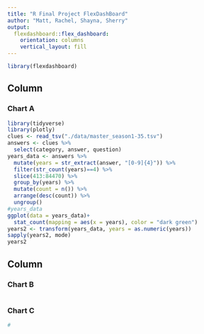 ```yaml
---
title: "R Final Project FlexDashBoard"
author: "Matt, Rachel, Shayna, Sherry"
output: 
  flexdashboard::flex_dashboard:
    orientation: columns
    vertical_layout: fill
---
```


```r
library(flexdashboard)
```

Column {data-width=650}
-----------------------------------------------------------------------

### Chart A

```r
library(tidyverse)
library(plotly)
clues <- read_tsv("./data/master_season1-35.tsv")
answers <- clues %>% 
  select(category, answer, question)
years_data <- answers %>% 
  mutate(years = str_extract(answer, "[0-9]{4}")) %>%
  filter(str_count(years)==4) %>% 
  slice(413:84470) %>% 
  group_by(years) %>% 
  mutate(count = n()) %>% 
  arrange(desc(count)) %>% 
  ungroup()
#years_data
ggplot(data = years_data)+
  stat_count(mapping = aes(x = years), color = "dark green")
years2 <- transform(years_data, years = as.numeric(years))
sapply(years2, mode)
years2
```

Column {data-width=350}
-----------------------------------------------------------------------

### Chart B

```r

```

### Chart C

```r

#

```

